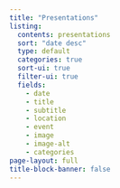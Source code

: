 ```yaml
---
title: "Presentations"
listing:
  contents: presentations
  sort: "date desc"
  type: default
  categories: true
  sort-ui: true
  filter-ui: true
  fields:
    - date
    - title
    - subtitle
    - location
    - event
    - image
    - image-alt
    - categories
page-layout: full
title-block-banner: false
---
```

